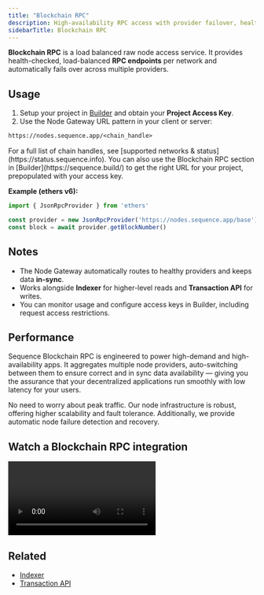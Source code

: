 ---
title: "Blockchain RPC"
description: High-availability RPC access with provider failover, health checks, and simple URLs for each network.
sidebarTitle: Blockchain RPC
---

**Blockchain RPC** is a load balanced raw node access service. It provides health-checked, load-balanced **RPC endpoints** per network and automatically fails over across multiple providers.

## Usage

1. Setup your project in [Builder](/solutions/builder/getting-started) and obtain your **Project Access Key**.
2. Use the Node Gateway URL pattern in your client or server:

```txt
https://nodes.sequence.app/<chain_handle>
```

<Info>
For a full list of chain handles, see [supported networks & status](https://status.sequence.info). You can also use the Blockchain RPC section in [Builder](https://sequence.build/) to get the right URL for your project, prepopulated with your access key.
</Info>

**Example (ethers v6):**

```ts
import { JsonRpcProvider } from 'ethers'

const provider = new JsonRpcProvider('https://nodes.sequence.app/base') // Chain handle from status page
const block = await provider.getBlockNumber()
```

## Notes

- The Node Gateway automatically routes to healthy providers and keeps data **in-sync**.  
- Works alongside **Indexer** for higher-level reads and **Transaction API** for writes.  
- You can monitor usage and configure access keys in Builder, including request access restrictions.

## Performance

Sequence Blockchain RPC is engineered to power high-demand and high-availability apps. It aggregates multiple node providers, auto-switching between them to ensure correct and in sync data availability — giving you the assurance that your decentralized applications run smoothly with low latency for your users.

No need to worry about peak traffic. Our node infrastructure is robust, offering higher scalability and fault tolerance. Additionally, we provide automatic node failure detection and recovery.

## Watch a Blockchain RPC integration
<Frame>
<video
  controls
  className="w-full aspect-video"
  src="/video/builder/06_Node_Gateway.mp4"
></video>
</Frame>

## Related

- [Indexer](/solutions/indexer/overview)  
- [Transaction API](/solutions/infrastructure/transaction-api)
